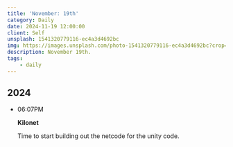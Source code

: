 ```yaml
---
title: 'November: 19th'
category: Daily
date: 2024-11-19 12:00:00
client: Self
unsplash: 1541320779116-ec4a3d4692bc
img: https://images.unsplash.com/photo-1541320779116-ec4a3d4692bc?crop=entropy&cs=srgb&fm=jpg&ixid=MnwzNjM5Nzd8MHwxfHJhbmRvbXx8fHx8fHx8fDE2ODE3NDg2ODY&ixlib=rb-4.0.3&q=85
description: November 19th.
tags:
    - daily
---
```



## 2024

-   06:07PM

    **Kilonet**

    Time to start building out the netcode for the unity code.